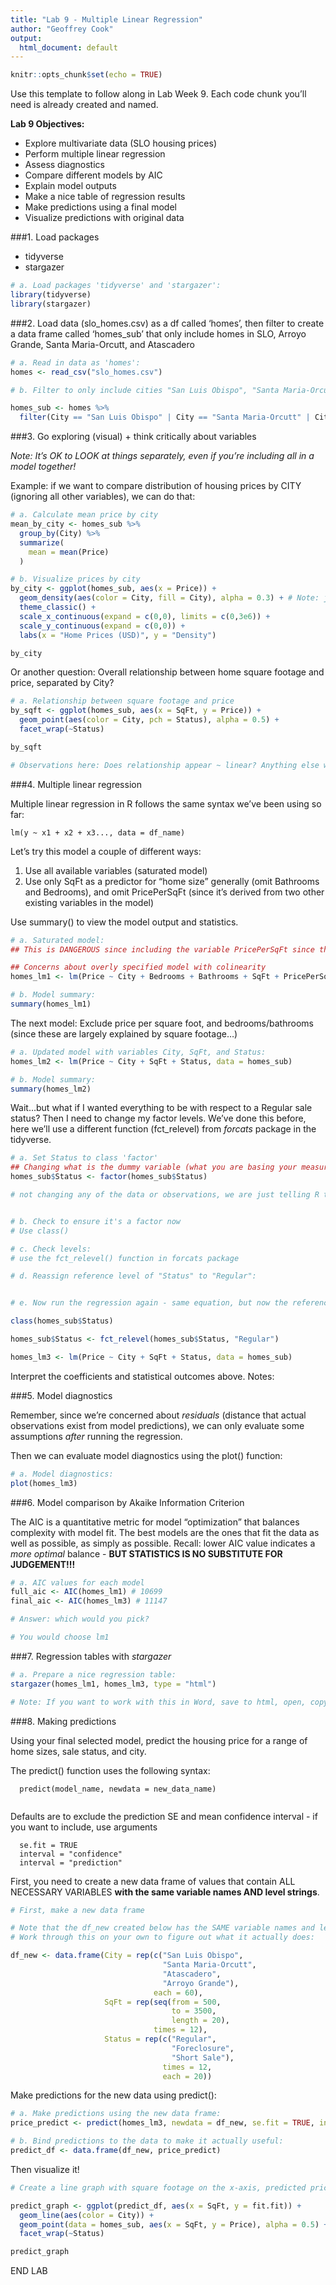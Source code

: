 ```yaml
---
title: "Lab 9 - Multiple Linear Regression"
author: "Geoffrey Cook"
output:
  html_document: default
---
```


```r
knitr::opts_chunk$set(echo = TRUE)
```

Use this template to follow along in Lab Week 9. Each code chunk you'll need is already created and named. 

**Lab 9 Objectives:**

- Explore multivariate data (SLO housing prices)
- Perform multiple linear regression
- Assess diagnostics
- Compare different models by AIC
- Explain model outputs
- Make a nice table of regression results
- Make predictions using a final model
- Visualize predictions with original data

###1. Load packages

- tidyverse
- stargazer

```r

# a. Load packages 'tidyverse' and 'stargazer':
library(tidyverse)
library(stargazer)

```

###2. Load data (slo_homes.csv) as a df called 'homes', then filter to create a data frame called 'homes_sub' that only include homes in SLO, Arroyo Grande, Santa Maria-Orcutt, and Atascadero

```r

# a. Read in data as 'homes':
homes <- read_csv("slo_homes.csv")

# b. Filter to only include cities "San Luis Obispo", "Santa Maria-Orcutt", "Atascadero", and "Arroyo Grande", and call this new subset 'homes_sub':

homes_sub <- homes %>% 
  filter(City == "San Luis Obispo" | City == "Santa Maria-Orcutt" | City == "Atascadero" | City == "Arroyo Grande")

```

###3. Go exploring (visual) + think critically about variables

*Note: It's OK to LOOK at things separately, even if you're including all in a model together!*

Example: if we want to compare distribution of housing prices by CITY (ignoring all other variables), we can do that:

```r

# a. Calculate mean price by city
mean_by_city <- homes_sub %>% 
  group_by(City) %>% 
  summarize(
    mean = mean(Price)
  )

# b. Visualize prices by city
by_city <- ggplot(homes_sub, aes(x = Price)) +
  geom_density(aes(color = City, fill = City), alpha = 0.3) + # Note: just to show what the geom_violin shows
  theme_classic() +
  scale_x_continuous(expand = c(0,0), limits = c(0,3e6)) +
  scale_y_continuous(expand = c(0,0)) +
  labs(x = "Home Prices (USD)", y = "Density")

by_city

```

Or another question: Overall relationship between home square footage and price, separated by City? 

```r

# a. Relationship between square footage and price
by_sqft <- ggplot(homes_sub, aes(x = SqFt, y = Price)) +
  geom_point(aes(color = City, pch = Status), alpha = 0.5) +
  facet_wrap(~Status)

by_sqft

# Observations here: Does relationship appear ~ linear? Anything else we can pick out re: trends, outliers, etc.? What is the general trend? Any outliers? Is there reason enough for us to omit it?

```

###4. Multiple linear regression

Multiple linear regression in R follows the same syntax we've been using so far: 

    lm(y ~ x1 + x2 + x3..., data = df_name)
    
Let's try this model a couple of different ways: 

(1) Use all available variables (saturated model) 
(2) Use only SqFt as a predictor for "home size" generally (omit Bathrooms and Bedrooms), and omit PricePerSqFt (since it's derived from two other existing variables in the model)

Use summary() to view the model output and statistics.

```r

# a. Saturated model: 
## This is DANGEROUS since including the variable PricePerSqFt since the overall Price variable is DERIVED from the parameter PricePerSqFt.

## Concerns about overly specified model with colinearity
homes_lm1 <- lm(Price ~ City + Bedrooms + Bathrooms + SqFt + PricePerSqFt + Status, data = homes_sub)

# b. Model summary:
summary(homes_lm1)
```

The next model: Exclude price per square foot, and bedrooms/bathrooms (since these are largely explained by square footage...)

```r

# a. Updated model with variables City, SqFt, and Status:
homes_lm2 <- lm(Price ~ City + SqFt + Status, data = homes_sub)

# b. Model summary: 
summary(homes_lm2)
```

Wait...but what if I wanted everything to be with respect to a Regular sale status? Then I need to change my factor levels. We've done this before, here we'll use a different function (fct_relevel) from *forcats* package in the tidyverse. 

```r

# a. Set Status to class 'factor'
## Changing what is the dummy variable (what you are basing your measurements on)
homes_sub$Status <- factor(homes_sub$Status)

# not changing any of the data or observations, we are just telling R to look at the data as a factor instead of a character - now we can use 'forcats'


# b. Check to ensure it's a factor now
# Use class()

# c. Check levels:
# use the fct_relevel() function in forcats package

# d. Reassign reference level of "Status" to "Regular":


# e. Now run the regression again - same equation, but now the reference level is different (Status = Regular): 

class(homes_sub$Status)

homes_sub$Status <- fct_relevel(homes_sub$Status, "Regular")

homes_lm3 <- lm(Price ~ City + SqFt + Status, data = homes_sub)
```

Interpret the coefficients and statistical outcomes above. 
Notes: 

###5. Model diagnostics

Remember, since we're concerned about *residuals* (distance that actual observations exist from model predictions), we can only evaluate some assumptions *after* running the regression. 

Then we can evaluate model diagnostics using the plot() function:

```r

# a. Model diagnostics:
plot(homes_lm3)
```

###6. Model comparison by Akaike Information Criterion

The AIC is a quantitative metric for model "optimization" that balances complexity with model fit. The best models are the ones that fit the data as well as possible, as simply as possible. Recall: lower AIC value indicates a *more optimal* balance - **BUT STATISTICS IS NO SUBSTITUTE FOR JUDGEMENT!!!**

```r

# a. AIC values for each model
full_aic <- AIC(homes_lm1) # 10699
final_aic <- AIC(homes_lm3) # 11147

# Answer: which would you pick? 

# You would choose lm1
```

###7. Regression tables with *stargazer*

```r

# a. Prepare a nice regression table:
stargazer(homes_lm1, homes_lm3, type = "html")

# Note: If you want to work with this in Word, save to html, open, copy and paste into Word. 

```

###8. Making predictions

Using your final selected model, predict the housing price for a range of home sizes, sale status, and city. 

The predict() function uses the following syntax:

      predict(model_name, newdata = new_data_name)
      
Defaults are to exclude the prediction SE and mean confidence interval - if you want to include, use arguments

      se.fit = TRUE
      interval = "confidence" 
      interval = "prediction"

First, you need to create a new data frame of values that contain ALL NECESSARY VARIABLES **with the same variable names AND level strings**.

```r

# First, make a new data frame

# Note that the df_new created below has the SAME variable names and level strings as the original model data (otherwise R won't know how to use it...)
# Work through this on your own to figure out what it actually does:

df_new <- data.frame(City = rep(c("San Luis Obispo",
                                  "Santa Maria-Orcutt",
                                  "Atascadero",
                                  "Arroyo Grande"), 
                                each = 60), 
                     SqFt = rep(seq(from = 500,
                                    to = 3500, 
                                    length = 20), 
                                times = 12), 
                     Status = rep(c("Regular",
                                    "Foreclosure",
                                    "Short Sale"), 
                                  times = 12, 
                                  each = 20))

```

Make predictions for the new data using predict():

```r

# a. Make predictions using the new data frame:
price_predict <- predict(homes_lm3, newdata = df_new, se.fit = TRUE, interval = "confidence")

# b. Bind predictions to the data to make it actually useful:
predict_df <- data.frame(df_new, price_predict)


```

Then visualize it!

```r

# Create a line graph with square footage on the x-axis, predicted price on y-axis, with color dependent on City and facet_wrapped by sale status (follow along):

predict_graph <- ggplot(predict_df, aes(x = SqFt, y = fit.fit)) +
  geom_line(aes(color = City)) +
  geom_point(data = homes_sub, aes(x = SqFt, y = Price), alpha = 0.5) +
  facet_wrap(~Status)

predict_graph
```

END LAB